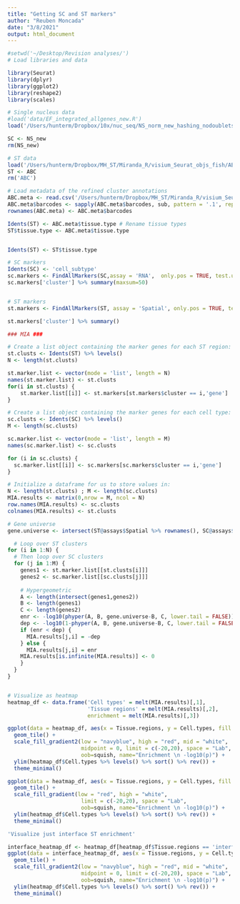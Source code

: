 ```yaml
---
title: "Getting SC and ST markers"
author: "Reuben Moncada"
date: "3/8/2021"
output: html_document
---
```


```r

#setwd('~/Desktop/Revision analyses/')
# Load libraries and data

library(Seurat)
library(dplyr)
library(ggplot2)
library(reshape2)
library(scales)

# Single nucleus data
#load('data/EF_integrated_allgenes_new.R')
load('/Users/hunterm/Dropbox/10x/nuc_seq/NS_norm_new_hashing_nodoublets.R')

SC <- NS_new
rm(NS_new)

# ST data
load('/Users/hunterm/Dropbox/MH_ST/Miranda_R/visium_Seurat_objs_fish/ABC_integrated_allgenes_new.R')
ST <- ABC
rm('ABC')

# Load metadata of the refined cluster annotations
ABC.meta <- read.csv('/Users/hunterm/Dropbox/MH_ST/Miranda_R/visium_Seurat_objs_fish/ABC_metadata_updated.csv')
ABC.meta$barcodes <- sapply(ABC.meta$barcodes, sub, pattern = '.1', replacement = '-1')
rownames(ABC.meta) <- ABC.meta$barcodes

Idents(ST) <- ABC.meta$tissue.type # Rename tissue types
ST$tissue.type <- ABC.meta$tissue.type


Idents(ST) <- ST$tissue.type


```

```r
# SC markers
Idents(SC) <- 'cell_subtype'
sc.markers <- FindAllMarkers(SC,assay = 'RNA',  only.pos = TRUE, test.use = 'wilcox', min.pct = 0.25, logfc.threshold = 0.5, verbose = F)
sc.markers['cluster'] %>% summary(maxsum=50) 


# ST markers
st.markers <- FindAllMarkers(ST, assay = 'Spatial', only.pos = TRUE, test.use = 'wilcox', min.pct = 0.25, logfc.threshold = 0.5, verbose = F)

st.markers['cluster'] %>% summary()

```

```r

### MIA ###

# Create a list object containing the marker genes for each ST region:
st.clusts <- Idents(ST) %>% levels()
N <- length(st.clusts)

st.marker.list <- vector(mode = 'list', length = N)
names(st.marker.list) <- st.clusts
for(i in st.clusts) {
    st.marker.list[[i]] <- st.markers[st.markers$cluster == i,'gene']
}

# Create a list object containing the marker genes for each cell type:
sc.clusts <- Idents(SC) %>% levels()
M <- length(sc.clusts)

sc.marker.list <- vector(mode = 'list', length = M)
names(sc.marker.list) <- sc.clusts

for (i in sc.clusts) {
  sc.marker.list[[i]] <- sc.markers[sc.markers$cluster == i,'gene']
}

# Initialize a dataframe for us to store values in:
N <- length(st.clusts) ; M <- length(sc.clusts)
MIA.results <- matrix(0,nrow = M, ncol = N)
row.names(MIA.results) <- sc.clusts
colnames(MIA.results) <- st.clusts

# Gene universe
gene.universe <- intersect(ST@assays$Spatial %>% rownames(), SC@assays$RNA %>% rownames()) %>% length()

  # Loop over ST clusters
for (i in 1:N) {
  # Then loop over SC clusters
  for (j in 1:M) {
    genes1 <- st.marker.list[[st.clusts[i]]]
    genes2 <- sc.marker.list[[sc.clusts[j]]]
    
    # Hypergeometric    
    A <- length(intersect(genes1,genes2))
    B <- length(genes1)
    C <- length(genes2)
    enr <- -log10(phyper(A, B, gene.universe-B, C, lower.tail = FALSE))
    dep <- -log10(1-phyper(A, B, gene.universe-B, C, lower.tail = FALSE))
    if (enr < dep) {
      MIA.results[j,i] = -dep
    } else {
      MIA.results[j,i] = enr
    MIA.results[is.infinite(MIA.results)] <- 0
    }
  }
}


# Visualize as heatmap
heatmap_df <- data.frame('Cell types' = melt(MIA.results)[,1],
                         'Tissue regions' = melt(MIA.results)[,2],
                         enrichment = melt(MIA.results)[,3])

ggplot(data = heatmap_df, aes(x = Tissue.regions, y = Cell.types, fill = enrichment)) +
  geom_tile() + 
  scale_fill_gradient2(low = "navyblue", high = "red", mid = "white", 
                       midpoint = 0, limit = c(-20,20), space = "Lab", 
                       oob=squish, name="Enrichment \n -log10(p)") +
  ylim(heatmap_df$Cell.types %>% levels() %>% sort() %>% rev()) + 
  theme_minimal()

ggplot(data = heatmap_df, aes(x = Tissue.regions, y = Cell.types, fill = enrichment)) +
  geom_tile() + 
  scale_fill_gradient(low = "red", high = "white", 
                       limit = c(-20,20), space = "Lab", 
                       oob=squish, name="Enrichment \n -log10(p)") +
  ylim(heatmap_df$Cell.types %>% levels() %>% sort() %>% rev()) + 
  theme_minimal()
```


```r
'Visualize just interface ST enrichment'

interface_heatmap_df <- heatmap_df[heatmap_df$Tissue.regions == 'interface',]
ggplot(data = interface_heatmap_df, aes(x = Tissue.regions, y = Cell.types, fill = enrichment)) +
  geom_tile() + 
  scale_fill_gradient2(low = "navyblue", high = "red", mid = "white", 
                       midpoint = 0, limit = c(-20,20), space = "Lab", 
                       oob=squish, name="Enrichment \n -log10(p)") +
  ylim(heatmap_df$Cell.types %>% levels() %>% sort() %>% rev()) + 
  theme_minimal()

```


